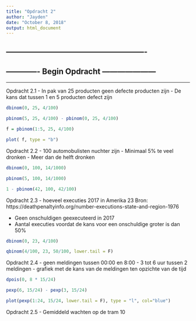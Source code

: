 ```yaml
---
title: "Opdracht 2"
author: "Jayden"
date: "October 8, 2018"
output: html_document
---
```


-------------------------------------------------------
-------------------------------------------------------
-------------   Begin Opdracht    ---------------------
-------------------------------------------------------
-------------------------------------------------------


Opdracht 2.1
-  In pak van 25 producten geen defecte producten zijn
- De kans dat tussen 1 en 5 producten defect zijn
```r
dbinom(0, 25, 4/100)

pbinom(5, 25, 4/100) - pbinom(0, 25, 4/100)

f = pbinom(1:5, 25, 4/100)

plot( f, type = "b")
```

Opdracht 2.2
- 100 automobulisten nuchter zijn
- Minimaal 5% te veel dronken
- Meer dan de helft dronken
```r
dbinom(0, 100, 14/1000)

pbinom(5, 100, 14/1000)

1 - pbinom(42, 100, 42/100)
```

Opdracht 2.3
- hoeveel executies 2017 in Amerika
23
Bron: 
https://deathpenaltyinfo.org/number-executions-state-and-region-1976

- Geen onschuldigen geexecuteerd in 2017
- Aantal executies voordat de kans voor een onschuldige groter is dan 50%

```r
dbinom(0, 23, 4/100)

qbinom(4/100, 23, 50/100, lower.tail = F)
```

Opdracht 2.4
- geen meldingen tussen 00:00 en 8:00
- 3 tot 6 uur tussen 2 meldingen
- grafiek met de kans van de meldingen ten opzichte van de tijd
```r
dpois(0, 8 * 15/24)

pexp(6, 15/24) - pexp(3, 15/24)

plot(pexp(1:24, 15/24, lower.tail = F), type = "l", col="blue")
```


Opdracht 2.5
- Gemiddeld wachten op de tram
10














